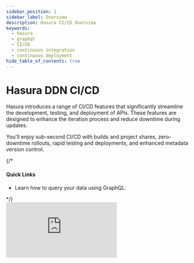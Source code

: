 ```yaml
---
sidebar_position: 1
sidebar_label: Overview
description: Hasura CI/CD Overview
keywords:
  - hasura
  - graphql
  - CI/CD
  - continuous integration
  - continuous deployment
hide_table_of_contents: true
---
```



# Hasura DDN CI/CD

<div className="overview-header">
  <div className="overview-text">
    <p>
      Hasura introduces a range of CI/CD features that significantly streamline the development, testing, and deployment
      of APIs. These features are designed to enhance the iteration process and reduce downtime during updates.
    </p>
    <p>
      You'll enjoy sub-second CI/CD with builds and project shares, zero-downtime rollouts, rapid testing and
      deployments, and enhanced metadata version control.
    </p>
    {/* <h4>Quick Links</h4>
    <ul>
      <li>
        <Link to="/graphql-api/queries/">Learn how to query your data using GraphQL.</Link>
      </li>
    </ul> */}
  </div>
  <iframe
    src="https://www.youtube.com/embed/o-MJmypRPro"
    frameBorder="0"
    allow="accelerometer; autoplay; encrypted-media; gyroscope; picture-in-picture"
    allowFullScreen
  />
</div>

<Thumbnail src="/img/ERD/CI_CD.png" alt="CI CD with Hasura" width="100%" />

<div className="overview-gallery">
  <Link to="/ci-cd/projects/">
    <div className="card">
      <h3>Learn about projects</h3>
      <p>Projects are hosted on Hasura DDN, our data delivery network.</p>
    </div>
  </Link>
  <Link to="/ci-cd/builds/">
    <div className="card">
      <h3>See how builds work</h3>
      <p>Create builds to iteratively collaborate on your supergraph and test changes before applying them.</p>
    </div>
  </Link>
  <Link to="/ci-cd/secrets/">
    <div className="card">
      <h3>Use secrets to keep your details secure</h3>
      <p>Keep your version-controlled metadata free of sensitive information using secrets.</p>
    </div>
  </Link>
</div>
